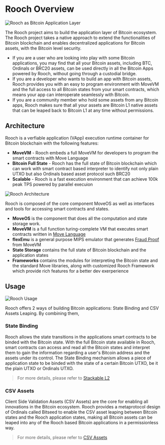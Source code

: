 # Rooch Overview


<Image
    src="/docs/rooch-bitcoin-application-layer.png"
    alt="Rooch as Bitcoin Application Layer"
    width={1000}
    height={1000}
    className="mx-auto my-2"
  />


The Rooch project aims to build the application layer of Bitcoin ecosystem. The Rooch project takes a native approach to extend the functionalities of Bitcoin blockchain and enables decentralized applications for Bitcoin assets, with the Bitcoin level security.

- If you are a user who are looking into play with some Bitcoin applications, you may find that all your Bitcoin assets, including BTC, Ordinals or BRC20 assets, can be used directly in all the Bitcoin Apps powered by Rooch, without going through a custodial bridge.
- If you are a developer who wants to build an app with Bitcoin assets, Rooch provides you with an easy to program environment with MoveVM and the full access to all Bitcoin states from your smart contracts, which means your app can interoperate seamlessly with Bitcoin.
- If you are a community member who hold some assets from any Bitcoin apps, Rooch makes sure that all your assets are Bitcoin L1 native assets that can be leaped back to Bitcoin L1 at any time without permissions.

## Architecture

Rooch is a verfiable application (VApp) execution runtime container for Bitcoin blockchain with the following features:

- **MoveVM** - Rooch embeds a full MoveVM for developers to program the smart contracts with Move Language
- **Bitcoin Full State** - Rooch has the full state of Bitcoin blockchain which can work with smart contract based interpreter to identify not only plain UTXO but also Ordinals based asset protocol such BRC20
- **Scalable** - Rooch is a fast execution environment that can achieve 100k peak TPS powered by parallel execuion

<Image
  src="/docs/rooch-architecture.png"
  alt="Rooch Architecture"
  width={600}
  height={600}
  className="mx-auto my-4"
/>

Rooch is composed of the core component MoveOS as well as interfaces and tools for accessing smart contracts and states.

- **MoveOS** is the component that does all the computation and state storage work.  
- **MoveVM** is a full function turing-complete VM that executes smart contracts written in [Move Language](/learn/core-concepts/move-contracts/move-language)
- **flexEmu** is a general purpose MIPS emulator that generates [Fraud Proof](/learn/in-depth-tech/fraud-proof) from MoveVM
- **State Storage** contains the full state of Bitcoin blockchain and the application states
- **Frameworks** contains the modules for interpreting the Bitcoin state and the standard Move libraries, along with customized Rooch Framework which provide rich features for a better dev exerperience  

## Usage

<Image
  src="/docs/rooch-usage.png"
  alt="Rooch Usage"
  width={600}
  height={600}
  className="mx-auto my-4"
/>

Rooch offers 2 ways of building Bitcoin applications: State Binding and CSV Assets Leaping. By combining them, 

### State Binding
Rooch allows the state transitions in the applications smart contracts to be binded with the Bitcoin state. With the full Bitcoin state available in Rooch, smart contracts can access and read all the Bitcoin states and interpret them to gain the information regarding a user's Bitcoin address and the assets under its control. The State Binding mechanism allows a piece of application state to be binded with the state of a certain Bitcoin UTXO, be it the plain UTXO or Ordinals UTXO.

> For more details, please refer to [Stackable L2](https://rooch.network/blog/stackable-l2)

### CSV Assets
Client Side Validation Assets (CSV Assets) are the core for enabling all innovations in the Bitcoin ecosystem. Rooch provides a metaprotocol design of Ordinals called Bitseed to enable the CSV asset leaping between Bitcoin states and the Rooch application states, making all Bitcoin assets can be leaped into any of the Rooch based Bitcoin applications in a permissionless way.

> For more details, please refer to [CSV Assets](./in-depth-tech/client-side-validation)
